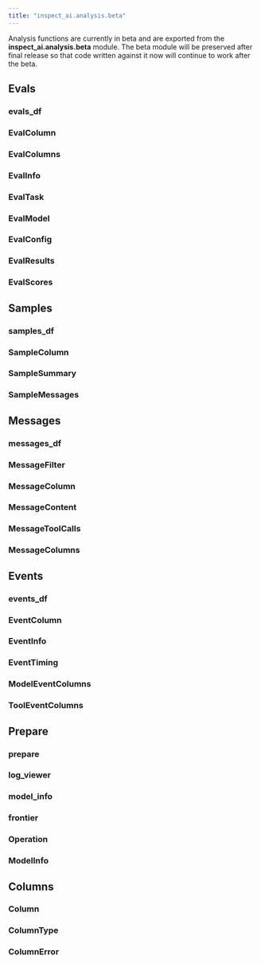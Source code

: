 ```yaml
---
title: "inspect_ai.analysis.beta"
---
```


::: callout-note
Analysis functions are currently in beta and are exported from the **inspect_ai.analysis.beta** module. The beta module will be preserved after final release so that code written against it now will continue to work after the beta.
:::

## Evals

### evals_df
### EvalColumn
### EvalColumns
### EvalInfo
### EvalTask
### EvalModel
### EvalConfig
### EvalResults
### EvalScores

## Samples

### samples_df
### SampleColumn
### SampleSummary
### SampleMessages

## Messages

### messages_df
### MessageFilter
### MessageColumn
### MessageContent
### MessageToolCalls
### MessageColumns

## Events

### events_df
### EventColumn
### EventInfo
### EventTiming
### ModelEventColumns
### ToolEventColumns

## Prepare

### prepare
### log_viewer
### model_info
### frontier
### Operation
### ModelInfo

## Columns

### Column
### ColumnType
### ColumnError

